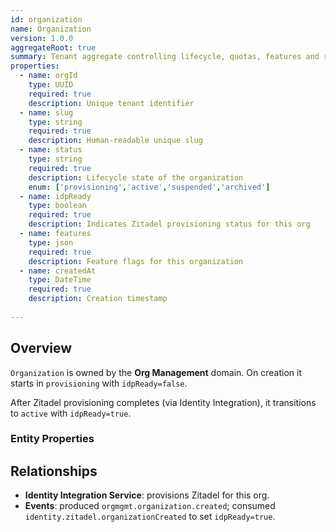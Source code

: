 ```yaml
---
id: organization
name: Organization
version: 1.0.0
aggregateRoot: true
summary: Tenant aggregate controlling lifecycle, quotas, features and readiness for downstream domains.
properties:
  - name: orgId
    type: UUID
    required: true
    description: Unique tenant identifier
  - name: slug
    type: string
    required: true
    description: Human-readable unique slug
  - name: status
    type: string
    required: true
    description: Lifecycle state of the organization
    enum: ['provisioning','active','suspended','archived']
  - name: idpReady
    type: boolean
    required: true
    description: Indicates Zitadel provisioning status for this org
  - name: features
    type: json
    required: true
    description: Feature flags for this organization
  - name: createdAt
    type: DateTime
    required: true
    description: Creation timestamp
  
---
```


## Overview

`Organization` is owned by the **Org Management** domain. On creation it starts in `provisioning` with `idpReady=false`. 

After Zitadel provisioning completes (via Identity Integration), it transitions to `active` with `idpReady=true`.

### Entity Properties
<EntityPropertiesTable />

## Relationships

* **Identity Integration Service**: provisions Zitadel for this org.  
* **Events**: produced `orgmgmt.organization.created`; consumed `identity.zitadel.organizationCreated` to set `idpReady=true`.
